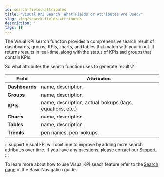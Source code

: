 ```yaml
---
id: search-fields-attributes
title: "Visual KPI Search: What Fields or Attributes Are Used?"
slug: /faq/search-fields-attributes
description: ''
tags: []
---
```


The Visual KPI search function provides a comprehensive search result of dashboards, groups, KPIs, charts, and tables that match with your input. It returns results in real-time, along with the status of KPIs and groups that contain KPIs. 

So what attributes the search function uses to generate results?

| Field          | Attributes                      |
|----------------|---------------------------------|
| **Dashboards** | name, description.              |
| **Groups**     | name, description.              |
| **KPIs**       | name, description, actual lookups (tags, equations, etc.) |
| **Charts**     | name, description.              |
| **Tables**     | name, description.              |
| **Trends**     | pen names, pen lookups.         |

:::support
Visual KPI will continue to improve by adding more search attributes over time. If you have any questions, please contact our [Support](support@transpara.com).
:::

To learn more about how to use Visual KPI seach feature refer to the [Search page](/docs/end-user/basic-navigation/search) of the Basic Navigation guide.